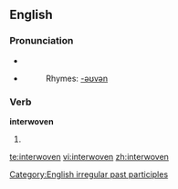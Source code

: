==English==

===Pronunciation===
*{{IPA|/'ɪntərwovən/}}
*{{audio|en-us-interwoven.ogg|Audio (US)}}
*:Rhymes: [[Rhymes:English:-əʊvən|-əʊvən]]

===Verb===
'''interwoven'''
# {{past participle of|[[interweave]]}}

[[Category:English irregular past participles]]

[[te:interwoven]]
[[vi:interwoven]]
[[zh:interwoven]]